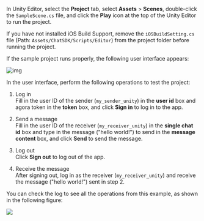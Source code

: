 <PlatformWrapper platform="unity">

In Unity Editor, select the **Project** tab, select **Assets** > **Scenes**, double-click the `SampleScene.cs` file, and click the **Play** icon at the top of the Unity Editor to run the project.

<div class="alert info">If you have not installed iOS Build Support, remove the <code>iOSBuildSetting.cs</code> file (Path: <code>Assets/ChatSDK/Scripts/Editor</code>) from the project folder before running the project.</div>

If the sample project runs properly, the following user interface appears:

![img](https://web-cdn.agora.io/docs-files/1665382378998)

In the user interface, perform the following operations to test the project:

1. Log in  
Fill in the user ID of the sender (`my_sender_unity`) in the **user id** box and agora token in the **token** box, and click **Sign in** to log in to the app.

2. Send a message  
Fill in the user ID of the receiver (`my_receiver_unity`) in the **single chat id** box and type in the message ("hello world!") to send in the **message content** box, and click **Send** to send the message.

3. Log out  
Click **Sign out** to log out of the app.

4. Receive the message  
After signing out, log in as the receiver (`my_receiver_unity`) and receive the message ("hello world!") sent in step 2.

You can check the log to see all the operations from this example, as shown in the following figure:

![](https://web-cdn.agora.io/docs-files/1665386342781)

</PlatformWrapper>